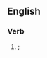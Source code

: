 ==English==

===Verb===
{{head|en|verb form}}

# {{present participle of|liquefy|lang=en|nodot=1|nocat=1}}; {{alternative spelling of|liquifying|lang=en|nocap=1}}